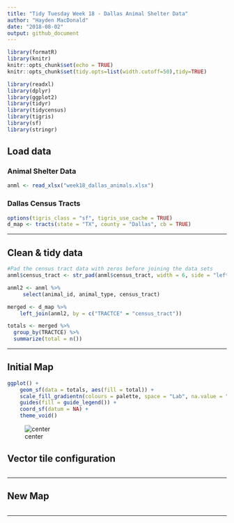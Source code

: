 ```yaml
---
title: "Tidy Tuesday Week 18 - Dallas Animal Shelter Data"
author: "Hayden MacDonald"
date: "2018-08-02"
output: github_document
---
```


```r
library(formatR)
library(knitr)
knitr::opts_chunk$set(echo = TRUE)
knitr::opts_chunk$set(tidy.opts=list(width.cutoff=50),tidy=TRUE)

library(readxl)
library(dplyr)
library(ggplot2)
library(tidyr)
library(tidycensus)
library(tigris)
library(sf)
library(stringr)
```

## Load data

### Animal Shelter Data

```r
anml <- read_xlsx("week18_dallas_animals.xlsx")
```

### Dallas Census Tracts

```r
options(tigris_class = "sf", tigris_use_cache = TRUE)
d_map <- tracts(state = "TX", county = "Dallas", cb = TRUE)
```

----

## Clean & tidy data

```r
#Pad the census tract data with zeros before joining the data sets
anml$census_tract <- str_pad(anml$census_tract, width = 6, side = "left", pad = "0")

anml2 <- anml %>%
     select(animal_id, animal_type, census_tract)

merged <- d_map %>%
    left_join(anml2, by = c("TRACTCE" = "census_tract"))

totals <- merged %>%
  group_by(TRACTCE) %>%
  summarize(total = n())
```

----

## Initial Map

```r
ggplot() + 
    geom_sf(data = totals, aes(fill = total)) +
    scale_fill_gradientn(colours = palette, space = "Lab", na.value = "grey50", aesthetics = "fill") +
    guides(fill = guide_legend()) +
    coord_sf(datum = NA) + 
    theme_void()
```

![center](/initmap.png)


## Vector tile configuration

```r

```

----

## New Map

```r

```

----











